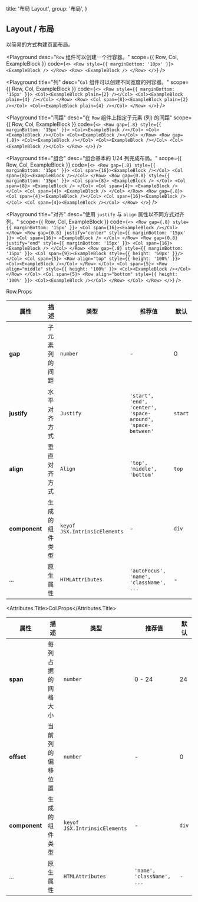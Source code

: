 
  title: '布局 Layout',
  group: '布局',
}

## Layout / 布局

以简易的方式构建页面布局。

<Playground
  desc="`Row` 组件可以创建一个行容器。"
  scope={{ Row, Col, ExampleBlock }}
  code={`
<>
  <Row style={{ marginBottom: '10px' }}> <ExampleBlock /> </Row>
  <Row> <ExampleBlock /> </Row>
</>
`}
/>

<Playground
  title="列"
  desc="`Col` 组件可以创建不同宽度的列容器。"
  scope={{ Row, Col, ExampleBlock }}
  code={`
<>
  <Row style={{ marginBottom: '15px' }}>
    <Col><ExampleBlock plain={2} /></Col>
    <Col><ExampleBlock plain={4} /></Col>
  </Row>
  <Row>
    <Col span={8}><ExampleBlock plain={2} /></Col>
    <Col><ExampleBlock plain={4} /></Col>
  </Row>
</>
`}
/>

<Playground
  title="间距"
  desc="在 `Row` 组件上指定子元素 (列) 的间距"
  scope={{ Row, Col, ExampleBlock }}
  code={`
<>
  <Row gap={.8} style={{ marginBottom: '15px' }}>
    <Col><ExampleBlock /></Col>
    <Col><ExampleBlock /></Col>
    <Col><ExampleBlock /></Col>
  </Row>
  <Row gap={.8}>
    <Col><ExampleBlock /></Col>
    <Col><ExampleBlock /></Col>
    <Col><ExampleBlock /></Col>
  </Row>
</>
`}
/>

<Playground
  title="组合"
  desc="组合基本的 1/24 列完成布局。"
  scope={{ Row, Col, ExampleBlock }}
  code={`
<>
  <Row gap={.8} style={{ marginBottom: '15px' }}>
    <Col span={16}><ExampleBlock /></Col>
    <Col span={8}><ExampleBlock /></Col>
  </Row>
  <Row gap={0.8} style={{ marginBottom: '15px' }}>
    <Col span={8}>
      <ExampleBlock />
    </Col>
    <Col span={8}>
      <ExampleBlock />
    </Col>
    <Col span={4}>
      <ExampleBlock />
    </Col>
    <Col span={4}>
      <ExampleBlock />
    </Col>
  </Row>
  <Row gap={.8}>
    <Col span={4}><ExampleBlock /></Col>
    <Col span={16}><ExampleBlock /></Col>
    <Col span={4}><ExampleBlock /></Col>
  </Row>
</>
`}
/>

<Playground
  title="对齐"
  desc="使用 `justify` 与 `align` 属性以不同方式对齐列。"
  scope={{ Row, Col, ExampleBlock }}
  code={`
<>
  <Row gap={.8} style={{ marginBottom: '15px' }}>
    <Col span={16}><ExampleBlock /></Col>
  </Row>
  <Row gap={0.8} justify="center" style={{ marginBottom: '15px' }}>
    <Col span={16}>
      <ExampleBlock />
    </Col>
  </Row>
  <Row gap={0.8} justify="end" style={{ marginBottom: '15px' }}>
    <Col span={16}>
      <ExampleBlock />
    </Col>
  </Row>
  <Row gap={.8} style={{ marginBottom: '15px' }}>
    <Col span={9}><ExampleBlock style={{ height: '60px' }}/></Col>
    <Col span={5}>
      <Row align="top" style={{ height: '100%' }}>
        <Col><ExampleBlock /></Col>
      </Row>
    </Col>
    <Col span={5}>
      <Row align="middle" style={{ height: '100%' }}>
        <Col><ExampleBlock /></Col>
      </Row>
    </Col>
    <Col span={5}>
      <Row align="bottom" style={{ height: '100%' }}>
        <Col><ExampleBlock /></Col>
      </Row>
    </Col>
  </Row>
</>
`}
/>

<Attributes edit="/pages/zh-cn/components/layout.mdx">
<Attributes.Title>Row.Props</Attributes.Title>

| 属性          | 描述           | 类型                          | 推荐值                                                      | 默认    |
| ------------- | -------------- | ----------------------------- | ----------------------------------------------------------- | ------- |
| **gap**       | 子元素列的间距 | `number`                      | -                                                           | 0       |
| **justify**   | 水平对齐方式   | `Justify`                     | `'start', 'end', 'center', 'space-around', 'space-between'` | `start` |
| **align**     | 垂直对齐方式   | `Align`                       | `'top', 'middle', 'bottom'`                                 | `top`   |
| **component** | 生成的组件类型 | `keyof JSX.IntrinsicElements` | -                                                           | `div`   |
| ...           | 原生属性       | `HTMLAttributes`              | `'autoFocus', 'name', 'className', ...`                     | -       |

<Attributes.Title>Col.Props</Attributes.Title>

| 属性          | 描述               | 类型                          | 推荐值                     | 默认  |
| ------------- | ------------------ | ----------------------------- | -------------------------- | ----- |
| **span**      | 每列占据的网格大小 | `number`                      | 0 - 24                     | 24    |
| **offset**    | 当前列的偏移位置   | `number`                      | -                          | 0     |
| **component** | 生成的组件类型     | `keyof JSX.IntrinsicElements` | -                          | `div` |
| ...           | 原生属性           | `HTMLAttributes`              | `'name', 'className', ...` | -     |

</Attributes>

